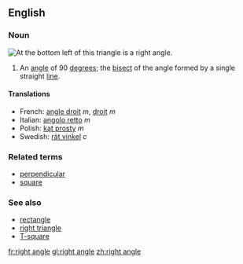 ==English==
===Noun===
[[Image:Triangle.Right.svg|thumb|right|At the bottom left of this triangle is a '''right angle'''.]]
{{en-noun-reg}}

#{{geometry}} An [[angle]] of 90 [[degree]]s; the [[bisect]] of the angle formed by a single straight [[line]].

====Translations====
*French: [[angle droit]] ''m'', [[droit]] ''m''
*Italian: [[angolo retto]] ''m''
*Polish: [[kąt prosty]] ''m''
*Swedish: [[rät vinkel]] ''c''

===Related terms===
* [[perpendicular]]
* [[square]]

===See also===
* [[rectangle]]
* [[right triangle]]
* [[T-square]]

[[fr:right angle]]
[[gl:right angle]]
[[zh:right angle]]